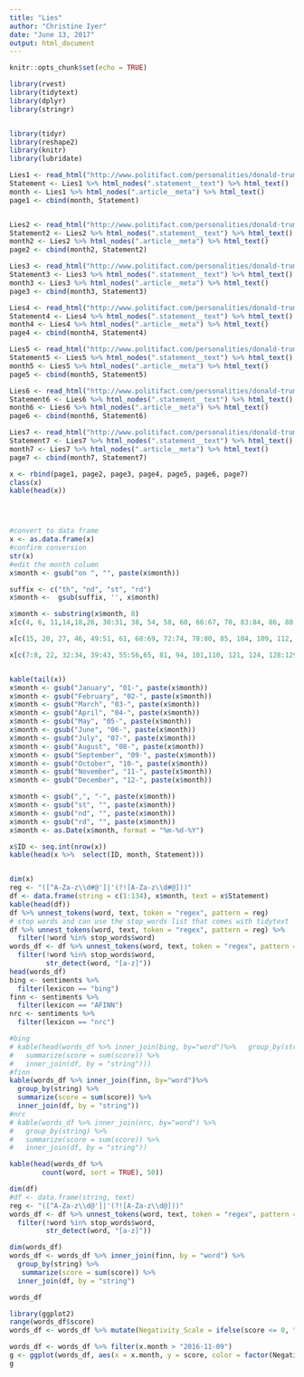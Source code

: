 ```yaml
---
title: "Lies"
author: "Christine Iyer"
date: "June 13, 2017"
output: html_document
---
```


```r
knitr::opts_chunk$set(echo = TRUE)
```

```r

library(rvest)
library(tidytext)
library(dplyr)
library(stringr)


library(tidyr)
library(reshape2)
library(knitr)
library(lubridate)

```

```r
Lies1 <- read_html("http://www.politifact.com/personalities/donald-trump/statements/byruling/false/")
Statement <- Lies1 %>% html_nodes(".statement__text") %>% html_text()
month <- Lies1 %>% html_nodes(".article__meta") %>% html_text()
page1 <- cbind(month, Statement)


Lies2 <- read_html("http://www.politifact.com/personalities/donald-trump/statements/byruling/false/?page=2")
Statement2 <- Lies2 %>% html_nodes(".statement__text") %>% html_text()
month2 <- Lies2 %>% html_nodes(".article__meta") %>% html_text()
page2 <- cbind(month2, Statement2)

Lies3 <- read_html("http://www.politifact.com/personalities/donald-trump/statements/byruling/false/?page=3")
Statement3 <- Lies3 %>% html_nodes(".statement__text") %>% html_text()
month3 <- Lies3 %>% html_nodes(".article__meta") %>% html_text()
page3 <- cbind(month3, Statement3)

Lies4 <- read_html("http://www.politifact.com/personalities/donald-trump/statements/byruling/false/?page=4")
Statement4 <- Lies4 %>% html_nodes(".statement__text") %>% html_text()
month4 <- Lies4 %>% html_nodes(".article__meta") %>% html_text()
page4 <- cbind(month4, Statement4)

Lies5 <- read_html("http://www.politifact.com/personalities/donald-trump/statements/byruling/false/?page=5")
Statement5 <- Lies5 %>% html_nodes(".statement__text") %>% html_text()
month5 <- Lies5 %>% html_nodes(".article__meta") %>% html_text()
page5 <- cbind(month5, Statement5)

Lies6 <- read_html("http://www.politifact.com/personalities/donald-trump/statements/byruling/false/?page=6")
Statement6 <- Lies6 %>% html_nodes(".statement__text") %>% html_text()
month6 <- Lies6 %>% html_nodes(".article__meta") %>% html_text()
page6 <- cbind(month6, Statement6)

Lies7 <- read_html("http://www.politifact.com/personalities/donald-trump/statements/byruling/false/?page=7")
Statement7 <- Lies7 %>% html_nodes(".statement__text") %>% html_text()
month7 <- Lies7 %>% html_nodes(".article__meta") %>% html_text()
page7 <- cbind(month7, Statement7)
```

```r
x <- rbind(page1, page2, page3, page4, page5, page6, page7)
class(x)
kable(head(x))




#convert to data frame
x <- as.data.frame(x)
#confirm conversion
str(x)
#edit the month column
x$month <- gsub("on ", "", paste(x$month))

suffix <- c("th", "nd", "st", "rd")
x$month <-  gsub(suffix, '', x$month)

x$month <- substring(x$month, 8)
x[c(4, 6, 11,14,18,26, 30:31, 38, 54, 58, 60, 66:67, 70, 83:84, 86, 88,91:93,97:99, 102, 105:106, 113, 120, 127,133),1]<- substring(x[c(4, 6, 11,14,18,26, 30:31, 38, 54, 58, 60, 66:67, 70, 83:84, 86, 88,91:93,97:99, 102, 105:106, 113, 120,127, 133),1], 3)

x[c(15, 20, 27, 46, 49:51, 61, 68:69, 72:74, 78:80, 85, 104, 109, 112, 123 ),1]<- substring(x[c(15, 20, 27, 46, 49:51, 61, 68:69, 72:74, 78:80, 85, 104, 109, 112, 123 ),1], 4)

x[c(7:8, 22, 32:34, 39:43, 55:56,65, 81, 94, 101,110, 121, 124, 128:129,131 ),1]<- substring(x[c(7:8, 22, 32:34, 39:43, 55:56,65, 81, 94, 101, 110, 121, 124, 128:129, 131 ),1], 2)


kable(tail(x))
x$month <- gsub("January", "01-", paste(x$month))
x$month <- gsub("February", "02-", paste(x$month))
x$month <- gsub("March", "03-", paste(x$month))
x$month <- gsub("April", "04-", paste(x$month))
x$month <- gsub("May", "05-", paste(x$month))
x$month <- gsub("June", "06-", paste(x$month))
x$month <- gsub("July", "07-", paste(x$month))
x$month <- gsub("August", "08-", paste(x$month))
x$month <- gsub("September", "09-", paste(x$month))
x$month <- gsub("October", "10-", paste(x$month))
x$month <- gsub("November", "11-", paste(x$month))
x$month <- gsub("December", "12-", paste(x$month))

x$month <- gsub(",", "-", paste(x$month))
x$month <- gsub("st", "", paste(x$month))
x$month <- gsub("nd", "", paste(x$month))
x$month <- gsub("rd", "", paste(x$month))
x$month <- as.Date(x$month, format = "%m-%d-%Y")

x$ID <- seq.int(nrow(x))
kable(head(x %>%  select(ID, month, Statement)))



```

```r
dim(x)
reg <- "([^A-Za-z\\d#@']|'(?![A-Za-z\\d#@]))"
df <- data.frame(string = c(1:134), x$month, text = x$Statement)
kable(head(df))
df %>% unnest_tokens(word, text, token = "regex", pattern = reg)
# stop words and can use the stop_words list that comes with tidytext
df %>% unnest_tokens(word, text, token = "regex", pattern = reg) %>%
  filter(!word %in% stop_words$word)
words_df <- df %>% unnest_tokens(word, text, token = "regex", pattern = reg) %>%
  filter(!word %in% stop_words$word,
         str_detect(word, "[a-z]"))
head(words_df)
bing <- sentiments %>%
  filter(lexicon == "bing")
finn <- sentiments %>%
  filter(lexicon == "AFINN")
nrc <- sentiments %>%
  filter(lexicon == "nrc")

#bing
# kable(head(words_df %>% inner_join(bing, by="word")%>%   group_by(string) %>% 
#   summarize(score = sum(score)) %>%
#   inner_join(df, by = "string")))
#finn
kable(words_df %>% inner_join(finn, by="word")%>% 
  group_by(string) %>% 
  summarize(score = sum(score)) %>%
  inner_join(df, by = "string"))
#nrc
# kable(words_df %>% inner_join(nrc, by="word") %>% 
#   group_by(string) %>% 
#   summarize(score = sum(score)) %>%
#   inner_join(df, by = "string"))
```

```r

kable(head(words_df %>%
        count(word, sort = TRUE), 50))
```


```r
dim(df)
#df <- data.frame(string, text)
reg <- "([^A-Za-z\\d@']|'(?![A-Za-z\\d@]))"
words_df <- df %>% unnest_tokens(word, text, token = "regex", pattern = reg) %>%
  filter(!word %in% stop_words$word,
         str_detect(word, "[a-z]"))

dim(words_df)
words_df <- words_df %>% inner_join(finn, by = "word") %>% 
  group_by(string) %>% 
   summarize(score = sum(score)) %>%
  inner_join(df, by = "string")

words_df
```

```r
library(ggplot2)
range(words_df$score)
words_df <- words_df %>% mutate(Negativity_Scale = ifelse(score <= 0, "Negative Tone", "Positive Tone"))

words_df <- words_df %>% filter(x.month > "2016-11-09")
g <- ggplot(words_df, aes(x = x.month, y = score, color = factor(Negativity_Scale), size = score)) + geom_point(values = c("red", "blue")) 
g
```


